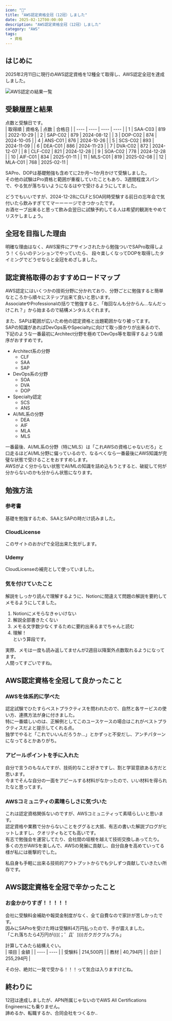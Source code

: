 ```yaml
---
icon: "🎉"
title: "AWS認定資格全冠（12冠）しました"
date: 2025-02-12T00:00:00
description: "AWS認定資格全冠（12冠）しました"
category: "AWS"
tags:
  - 資格
---
```

## はじめに
2025年2月11日に現行のAWS認定資格を12種全て取得し、AWS認定全冠を達成しました。  

![AWS認定の結果一覧](./aws_report_list.webp)  

## 受験履歴と結果
点数と受験日です。  
| 取得順 | 資格名 | 点数 | 合格日 |
| ---- | ---- | ---- | ---- |
| 1 | SAA-C03 | 819 | 2022-10-29 |
| 2 | SAP-C02 | 879 | 2024-08-12 |
| 3 | DOP-C02 | 874 | 2024-10-05 |
| 4 | ANS-C01 | 876 | 2024-10-26 |
| 5 | SCS-C02 | 893 | 2024-11-09 |
| 6 | DEA-C01 | 886 | 2024-11-23 |
| 7 | DVA-C02 | 872 | 2024-12-07 |
| 8 | CLF-C02 | 821 | 2024-12-28 |
| 9 | SOA-C02 | 778 | 2024-12-28 |
| 10 | AIF-C01 | 834 | 2025-01-11 |
| 11 | MLS-C01 | 819 | 2025-02-08 |
| 12 | MLA-C01 | 768 | 2025-02-11 |

SAPro、DOPは基礎勉強も含めてに2か月～1か月かけて受験しました。  
その他の試験はPro資格と範囲が重複していたこともあり、3週間程度スパンで、やる気が落ちないようになるはやで受けるようにしてました。  

どうでもいいですが、2024-12-28にCLFとSOA同時受験する前日の忘年会で気付いたら飲みすぎててマーーーージできつかったです。  
お酒セーブ出来ると思って飲み会翌日に試験予約してる人は希望的観測をやめてリスケしましょう。  

## 全冠を目指した理由
明確な理由はなく、AWS案件にアサインされたから勉強ついでSAPro取得しよう！くらいのテンションでやっていたら、
段々楽しくなってDOPを取得したタイミングでどうせならと全冠をめざしました。  

## 認定資格取得のおすすめロードマップ
AWS認定にはいくつかの技術分野に分かれており、分野ごとに勉強すると簡単なところから順々にステップ出来て良いと思います。   
AssociateやProfessionalの括りで勉強すると、「毎回なんも分からん...なんだっけこれ？」から始まるので結構メンタルえぐれます。  

また、SAPは範囲が広いため他の認定資格と出題範囲かなり被ってます。   
SAPの知識があればDevOps系やSpecialtyに向けて取っ掛かりが出来るので、下記のような一番最初にArchitect分野を極めてDevOps等を取得するような順序がおすすめです。   

- Architect系の分野
  - CLF
  - SAA
  - SAP
- DevOps系の分野
  - SOA
  - DVA
  - DOP
- Specialty認定
  - SCS
  - ANS
- AI/ML系の分野
  - DEA
  - AIF
  - MLA
  - MLS

一番最後、AI/ML系の分野（特にMLS）は「これAWSの資格じゃないだろ」と口走るほどAI/ML分野に偏っているので、なるべくなら一番最後にAWS知識が完璧な状態で受けることをおすすめします。   
AWSがよく分からない状態でAI/MLの知識を詰め込もうとすると、破綻して何が分からないのかも分からん状態になります。   

## 勉強方法
### 参考書
基礎を勉強するため、SAAとSAPの時だけ読みました。  
<ExLinkCard url="https://www.amazon.co.jp/gp/product/B07TT1N73K/ref=ppx_yo_dt_b_search_asin_title?ie=UTF8&psc=1" />
<ExLinkCard url="https://www.amazon.co.jp/gp/product/B0BTYNHFP5/ref=ppx_yo_dt_b_search_asin_title?ie=UTF8&psc=1" />


### CloudLicense
このサイトのおかげで全冠出来た気がします。  
<ExLinkCard url="https://cloud-license.com/" />

### Udemy
CloudLicenseの補完として使っていました。  
<ExLinkCard title="Udemy" url="https://www.udemy.com/" />

### 気を付けていたこと
解説をしっかり読んで理解するように、Notionに間違えて問題の解説を要約してメモるようにしてました。   
1. Notionにメモらなきゃいけない
2. 解説全部書きたくない
3. メモる文字数少なくするために要約出来るまでちゃんと読む
4. 理解！  
という算段です。  

実際、メモは一度も読み返してませんが2週目以降案外点数取れるようになってます。  
人間ってすごいですね。  

## AWS認定資格を全冠して良かったこと
### AWSを体系的に学べた
認定試験でひたすらベストプラクティスを問われたので、自然と各サービスの使い方、連携方法が身に付きました。  
特に一番嬉しいのは、正解例としてこのユースケースの場合はこれがベストプラクティスだよと提示してくれる点。  
独学でやると「これでいいんだろうか...」とかずっと不安だし、アンチパターンになってるとかありがち。   

### アピールポイントを手に入れた
自分で言うのもなんですが、技術的なこと好きですし、割と学習意欲ある方だと思います。  
今までそんな自分の一面をアピールする材料がなかったので、いい材料を得られたなと思ってます。   


### AWSコミュニティの素晴らしさに気づいた
これは認定資格関係ないのですが、AWSコミュニティって素晴らしいと思います。   
認定資格や業務で分からないことをググると大抵、有志の書いた解説ブログがヒットしますし、クオリティもとても高いです。  
有志で勉強会を運営してたり、会社間の垣根を越えて技術交換しあってたり。  
多くの方がAWSを楽しんで、AWSの発展に貢献し、自分自身を高めていってる様が私には衝撃的でした。    

私自身も手軽に出来る技術的アウトプットからでも少しずつ貢献していきたい所存です。  


## AWS認定資格を全冠で辛かったこと
### お金かかりすぎ！！！！！
会社に受験料金補助や報奨金制度がなく、全て自費なので家計が苦しかったです。  
因みにSAProを受けた時は受験料4万円払ったので、手が震えました。  
「これ落ちたら4万円が((((；゜Д゜))))ガクガクブルブル」  

計算してみたら結構えぐい。  
| 項目 | 金額 |
| ---- | ---- |
| 受験料 | 214,500円 |
| 教材 | 40,794円 |
| 合計 | 255,294円 |

その分、絶対に一発で受かる！！！って気合は入りますけどね。  

## 終わりに
12冠は達成しましたが、APN所属じゃないのでAWS All Certifications Engineersにも乗りません。  
諦めるか、転職するか、合同会社をつくるか..  